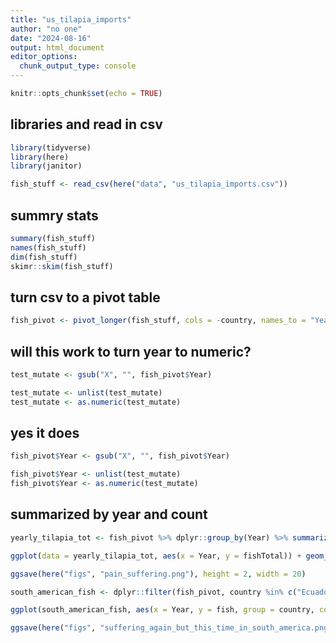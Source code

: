 ```yaml
---
title: "us_tilapia_imports"
author: "no one"
date: "2024-08-16"
output: html_document
editor_options: 
  chunk_output_type: console
---
```


```r
knitr::opts_chunk$set(echo = TRUE)
```

## libraries and read in csv
```r
library(tidyverse)
library(here)
library(janitor)

fish_stuff <- read_csv(here("data", "us_tilapia_imports.csv"))
```

## summry stats
```r
summary(fish_stuff)
names(fish_stuff)
dim(fish_stuff)
skimr::skim(fish_stuff)
```

## turn csv to a pivot table
```r
fish_pivot <- pivot_longer(fish_stuff, cols = -country, names_to = "Year", values_to = "fish")
```

## will this work to turn year to numeric?
```r
test_mutate <- gsub("X", "", fish_pivot$Year)

test_mutate <- unlist(test_mutate)
test_mutate <- as.numeric(test_mutate)
```

## yes it does
```r
fish_pivot$Year <- gsub("X", "", fish_pivot$Year)

fish_pivot$Year <- unlist(test_mutate)
fish_pivot$Year <- as.numeric(test_mutate)
```

## summarized by year and count
```r
yearly_tilapia_tot <- fish_pivot %>% dplyr::group_by(Year) %>% summarize(fishTotal = sum(fish, na.rm = TRUE))
```

```r
ggplot(data = yearly_tilapia_tot, aes(x = Year, y = fishTotal)) + geom_line() + labs(x = "Year", y = "total fish")
```

```r
ggsave(here("figs", "pain_suffering.png"), height = 2, width = 20)
```

```r
south_american_fish <- dplyr::filter(fish_pivot, country %in% c("Ecuador", "Honduras", "costa Rica", "Mexico"))
```

```r
ggplot(south_american_fish, aes(x = Year, y = fish, group = country, colour = country)) + geom_line() + labs(y = "Total Catch")
```

```r
ggsave(here("figs", "suffering_again_but_this_time_in_south_america.png"))
```

